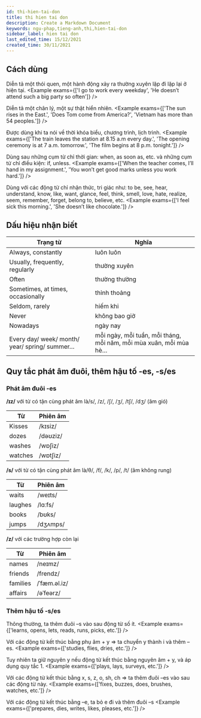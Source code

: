 ```yaml
---
id: thi-hien-tai-don
title: thi hien tai don
description: Create a Markdown Document
keywords: ngu-phap,tieng-anh,thi,hien-tai-don
sidebar_label: hien tai don
last_edited_time: 15/12/2021
created_time: 30/11/2021
---
```


## Cách dùng

Diễn tả một thói quen, một hành động xảy ra thường xuyên lặp đi lặp lại ở hiện tại.
<Example exams={['I go to work every weekday', 'He doesn’t attend such a big party so often']} />

Diễn tả một chân lý, một sự thật hiển nhiên.
<Example exams={['The sun rises in the East.', 'Does Tom come from America?', 'Vietnam has more than 54 peoples.']} />

Được dùng khi ta nói về thời khóa biểu, chương trình, lịch trình.
<Example exams={['The train leaves the station at 8.15 a.m every day.', 'The opening ceremony is at 7 a.m. tomorrow.', 'The film begins at 8 p.m. tonight.']} />


Dùng sau những cụm từ chỉ thời gian: when, as soon as, etc. và những cụm từ chỉ điều kiện: if, unless.
<Example exams={['When the teacher comes, I’ll hand in my assignment.', 'You won’t get good marks unless you work hard.']} />

Dùng với các động từ chỉ nhận thức, tri giác như: to be, see, hear, understand, know, like, want, glance, feel, think, smell, love, hate, realize, seem, remember, forget, belong to, believe, etc.
<Example exams={['I feel sick this morning.', 'She doesn’t like chocolate.']} />

## Dấu hiệu nhận biết

|  Trạng từ | Nghĩa   |
|---|---|
| Always, constantly  |  luôn luôn |
|   Usually, frequently, regularly | thường xuyên  |
| Often  |  thường thường |
|Sometimes, at times, occasionally| thỉnh thoảng |
| Seldom, rarely | hiếm khi |
|Never| không bao giờ |
|Nowadays | ngày nay |
|Every day/ week/ month/ year/ spring/ summer…|mỗi ngày, mỗi tuần, mỗi tháng, mỗi năm, mỗi mùa xuân, mỗi mùa hè…|

## Quy tắc phát âm đuôi, thêm hậu tố -es, -s/es

### Phát âm đuôi -es
**/ɪz/** với từ có tận cùng phát âm là/s/, /z/, /ʃ/, /ʒ/, /tʃ/, /dʒ/ (âm gió)

| Từ     | Phiên âm |
|--------|----------|
| Kisses | /kɪsiz/  |
| dozes  | /dəʊziz/ |
| washes | /wɒʃiz/  |
|watches| /wɒtʃiz/ |


**/s/** với từ có tận cùng phát âm là/θ/, /f/, /k/, /p/, /t/ (âm không rung)

| Từ     | Phiên âm |
|--------|----------|
| waits | /weɪts/ |
| laughes  | /lɑːfs/ |
| books | /bʊks/ |
|jumps| /dʒʌmps/ |

**/z/** với các trường hợp còn lại

| Từ     | Phiên âm |
|--------|----------|
| names | /neɪmz/ |
| friends  | /frendz/ |
| families | /ˈfæm.əl.iz/ |
|affairs| /əˈfeərz/|

### Thêm hậu tố -s/es

Thông thường, ta thêm đuôi –s vào sau động từ số ít.
<Example exams={['learns, opens, lets, reads, runs, picks, etc.']} />

Với các động từ kết thúc bằng phụ âm + y => ta chuyển y thành i và thêm –es.
<Example exams={['studies, flies, dries, etc.']} />

Tuy nhiên ta giữ nguyên y nếu động từ kết thúc bằng nguyên âm + y, và áp dụng quy tắc 1.
<Example exams={['plays, lays, surveys, etc.']} />

Với các động từ kết thúc bằng x, s, z, o, sh, ch => ta thêm đuôi –es vào sau các động từ này.
<Example exams={['fixes, buzzes, does, brushes, watches, etc.']} />

Với các động từ kết thúc bằng –e, ta bỏ e đi và thêm đuôi –s
<Example exams={['prepares, dies, writes, likes, pleases, etc.']} />


